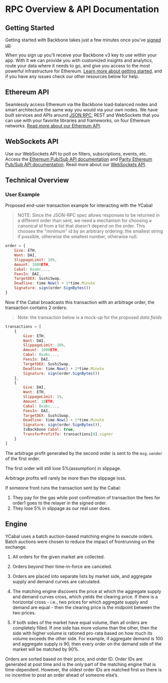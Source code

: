 # RPC Overview & API Documentation

## Getting Started

Getting started with Backbone takes just a few minutes once you’ve [signed up](#).

When you sign up you'll receive your Backbone v3 key to use within your app. With it we can provide you with customized
insights and analytics, route your data where it needs to go, and give you access to the most powerful infrastructure
for Ethereum. [Learn more about getting started](#), and if
you have any issues check our other resources below for help.

## Ethereum API

Seamlessly access Ethereum via the Backbone load-balanced nodes and smart architecture the same way you would via your
own nodes. We have built services and APIs around [JSON RPC](https://github.com/ethereum/wiki/wiki/JSON-RPC), REST and
WebSockets that you can use with your favorite libraries and frameworks, on four Ethereum networks.
[Read more about our Ethereum API](#).

## WebSockets API

Use our WebSockets API to poll on filters, subscriptions, events, etc. Access the
[Ethereum Pub/Sub API documentation](https://github.com/ethereum/go-ethereum/wiki/RPC-PUB-SUB) and
[Parity Ethereum Pub/Sub API documentation](https://wiki.parity.io/JSONRPC-Parity-Pub-Sub-module.html). Read more about
our [WebSockets API](#).


## Technical Overview

### User Example

Proposed end-user transaction example for interacting with the YCabal

> NOTE: Since the JSON-RPC spec allows responses to be returned in a
> different order than sent, we need a mechanism for choosing a
> canonical id from a list that doesn't depend on the order. This
> chooses the "minimum" id by an arbitrary ordering: the smallest string
> if possible, otherwise the smallest number, otherwise null.

```jsx
order = {
	Give: ETH,
	Want: DAI,
	SlippageLimit: 10%,
	Amount: 1000ETH,
	Cabal: 0xabc...,
	FeesIn: DAI,
	TargetDEX: SushiSwap,
	Deadline: time.Now() + 1*time.Minute
	Signature: sign(order.SignBytes())
}
```

Now if the Cabal broadcasts this transaction with an arbitrage order,
the transaction contains 2 orders:

> Note: the transaction below is a mock-up for the proposed _data
> fields_

```jsx
transactions = [
	{
		Give: ETH,
		Want: DAI,
		SlippageLimit: 10%,
		Amount: 1000ETH,
		Cabal: 0xabc...,
		FeesIn: DAI,
		TargetDEX: SushiSwap,
		Deadline: time.Now() + 1*time.Minute
		Signature: sign(order.SignBytes())
	},
	{
		Give: DAI,
		Want: ETH,
		SlippageLimit: 1%,
		Amount: 10ETH,
		Cabal: 0xabc...,
		FeesIn: DAI,
		TargetDEX: SushiSwap,
		Deadline: time.Now() + 1*time.Minute
		Signature: sign(order.SignBytes()),
		IsBackbone Cabal: true,
		TransferProfitTo: transactions[0].signer
	}
]
```

The arbitrage profit generated by the second order is sent to the
`msg.sender` of the first order.

The first order will still lose 5%(assumption) in slippage.

Arbitrage profits will rarely be more than the slippage loss.

If someone front runs the transaction sent by the Cabal:

1. They pay for the gas while post confirmation of transaction the fees
   for order1 goes to the relayer in the signed order.
2. They lose 5% in slippage as our real user does.

## Engine

YCabal uses a batch auction-based matching engine to execute orders.
Batch auctions were chosen to reduce the impact of frontrunning on the
exchange.

1. All orders for the given market are collected.

2. Orders beyond their time-in-force are canceled.

3. Orders are placed into separate lists by market side, and aggregate
   supply and demand curves are calculated.

4. The matching engine discovers the price at which the aggregate supply
   and demand curves cross, which yields the clearing price. If there is
   a horizontal cross - i.e., two prices for which aggregate supply and
   demand are equal - then the clearing price is the midpoint between
   the two prices.

5. If both sides of the market have equal volume, then all orders are completely filled. If one side has more volume than the other, then
   the side with higher volume is rationed pro-rata based on how much its volume exceeds the other side.
 For example, if aggregate demand is 100 and aggregate supply is 90, then every order on the demand side of the market will be matched by 90%.

Orders are sorted based on their price, and order ID. Order IDs are
generated at post time and is the only part of the matching engine that
is time-dependent. However, the oldest order IDs are matched first so
there is no incentive to post an order ahead of someone else’s.
